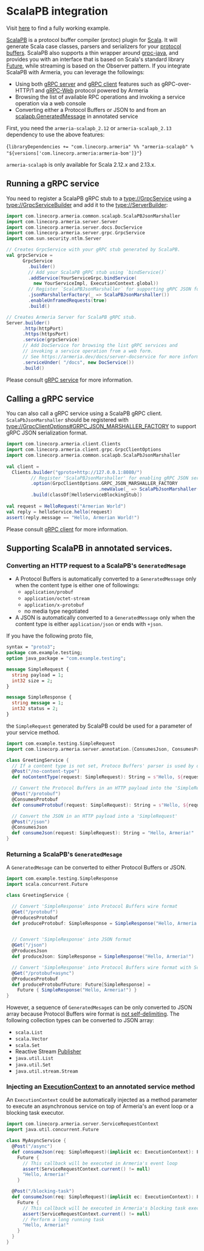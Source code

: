 
# ScalaPB integration

<Tip>

Visit [here](https://github.com/line/armeria/tree/master/examples/grpc-scala) to find a fully working example.

</Tip>

[ScalaPB](https://scalapb.github.io/) is a protocol buffer compiler (protoc) plugin for 
[Scala](https://www.scala-lang.org/). It will generate Scala case classes, parsers and serializers for 
your [protocol buffers](https://developers.google.com/protocol-buffers). 
ScalaPB also supports a thin wrapper around [grpc-java](https://grpc.io/docs/languages/java/quickstart/),
and provides you with an interface that is based on Scala's standard library
[Future](https://docs.scala-lang.org/overviews/core/futures.html), 
while streaming is based on the Observer pattern.
If you integrate ScalaPB with Armeria, you can leverage the followings:
- Using both [gRPC server](https://armeria.dev/docs/server-docservice) and 
  [gRPC client](https://armeria.dev/docs/client-grpc) features such as gRPC-over-HTTP/1 and 
  [gRPC-Web](gRPC-Web) protocol powered by Armeria
- Browsing the list of available RPC operations and invoking a service operation via a web console
- Converting either a Protocol Buffers or JSON to and from an
  [scalapb.GeneratedMessage](https://scalapb.github.io/docs/generated-code) in annotated service

First, you need the `armeria-scalapb_2.12` or `armeria-scalapb_2.13` dependency to use the above features:

<CodeBlock language="groovy" filename="build.sbt">{`
libraryDependencies += "com.linecorp.armeria" %% "armeria-scalapb" % "${versions['com.linecorp.armeria:armeria-bom']}"
`}</CodeBlock>

<Tip> 

`armeria-scalapb` is only available for Scala 2.12.x and 2.13.x.

</Tip> 

## Running a gRPC service

You need to register a ScalaPB gRPC stub to a <type://GrpcService> using a <type://GrpcServiceBuilder>
and add it to the <type://ServerBuilder>:

```scala
import com.linecorp.armeria.common.scalapb.ScalaPBJsonMarshaller
import com.linecorp.armeria.server.Server
import com.linecorp.armeria.server.docs.DocService
import com.linecorp.armeria.server.grpc.GrpcService
import com.sun.security.ntlm.Server

// Creates GrpcService with your gRPC stub generated by ScalaPB.
val grpcService =
      GrpcService
        .builder()
        // Add your ScalaPB gRPC stub using `bindService()`
        .addService(YourServiceGrpc.bindService(
          new YourServiceImpl, ExecutionContext.global))
        // Register `ScalaPBJsonMarshaller` for supporting gRPC JSON format.
        .jsonMarshallerFactory(_ => ScalaPBJsonMarshaller())
        .enableUnframedRequests(true)
        .build()

// Creates Armeria Server for ScalaPB gRPC stub.
Server.builder()
      .http(httpPort)
      .https(httpsPort)
      .service(grpcService)
      // Add DocService for browsing the list gRPC services and 
      // invoking a service operation from a web form.
      // See https://armeria.dev/docs/server-docservice for more information.
      .serviceUnder( "/docs", new DocService())
      .build()
```

Please consult [gRPC service](https://armeria.dev/docs/server-grpc) for more information.

## Calling a gRPC service

You can also call a gRPC service using a ScalaPB gRPC client.
`ScalaPbJsonMarshaller` should be registered with <type://GrpcClientOptions#GRPC_JSON_MARSHALLER_FACTORY> to 
support gRPC JSON serialization format.

```scala
import com.linecorp.armeria.client.Clients
import com.linecorp.armeria.client.grpc.GrpcClientOptions
import com.linecorp.armeria.common.scalapb.ScalaPbJsonMarshaller
        
val client = 
  Clients.builder("gproto+http://127.0.0.1:8080/")
         // Register 'ScalaPBJsonMarshaller' for enabling gRPC JSON serialization format
         .option(GrpcClientOptions.GRPC_JSON_MARSHALLER_FACTORY
                                  .newValue(_ => ScalaPbJsonMarshaller()))
         .build(classOf[HelloServiceBlockingStub])
    
val request = HelloRequest("Armerian World")
val reply = helloService.hello(request)
assert(reply.message == "Hello, Armerian World!")
```

Please consult [gRPC client](https://armeria.dev/docs/client-grpc) for more information.

## Supporting ScalaPB in annotated services. 

### Converting an HTTP request to a ScalaPB's `GeneratedMesage` 

- A Protocol Buffers is automatically converted to a `GeneratedMessage` only when
  the content type is either one of followings:
  - `application/probuf` 
  - `application/octet-stream`
  - `application/x-protobuf`
  - no media type negotiated
- A JSON is automatically converted to a `GeneratedMessage` only when the content type 
  is either `application/json` or ends with `+json`.

If you have the following proto file,

```protobuf
syntax = "proto3";
package com.example.testing;
option java_package = "com.example.testing";

message SimpleRequest {
  string payload = 1;
  int32 size = 2;
}

message SimpleResponse {
  string message = 1;
  int32 status = 2;
}
```

the `SimpleRequest` generated by ScalaPB could be used for a parameter of your service method.

```scala
import com.example.testing.SimpleRequest
import com.linecorp.armeria.server.annotation.{ConsumesJson, ConsumesProtobuf, Post}

class GreetingService {
  // If a content type is not set, Protoco Buffers' parser is used by default.
  @Post("/no-content-type")
  def noContentType(request: SimpleRequest): String = s"Hello, ${request.payload}!"

  // Convert the Protocol Buffers in an HTTP payload into the 'SimpleRequest'
  @Post("/protobuf")
  @ConsumesProtobuf
  def consumeProtobuf(request: SimpleRequest): String = s"Hello, ${request.payload}!"

  // Convert the JSON in an HTTP payload into a 'SimpleRequest'
  @Post("/json")
  @ConsumesJson
  def consumeJson(request: SimpleRequest): String = "Hello, Armeria!"
}
```

### Returning a ScalaPB's `GeneratedMesage`

A `GeneratedMesage` can be converted to either Protocol Buffers or JSON.

```scala
import com.example.testing.SimpleResponse
import scala.concurrent.Future

class GreetingService {

  // Convert 'SimpleResponse' into Protocol Buffers wire format
  @Get("/protobuf")
  @ProducesProtobuf
  def produceProtobuf: SimpleResponse = SimpleResponse("Hello, Armeria!")


  // Convert 'SimpleResponse' into JSON format
  @Get("/json")
  @ProducesJson
  def produceJson: SimpleResponse = SimpleResponse("Hello, Armeria!")

  // Convert 'SimpleResponse' into Protocol Buffers wire format with Scala Future
  @Get("/protobuf+async")
  @ProducesProtobuf
  def produceProtobufFuture: Future[SimpleResponse] = 
    Future { SimpleResponse("Hello, Armeria!") }
}
```

However, a sequence of `GeneratedMesage`s can be only converted to JSON array because Protocol Buffers
wire format is [not self-delimiting](https://developers.google.com/protocol-buffers/docs/techniques#streaming).
The following collection types can be converted to JSON array:
- `scala.List`
- `scala.Vector`
- `scala.Set`
- Reactive Stream [Publisher](https://www.reactive-streams.org/reactive-streams-1.0.2-javadoc/org/reactivestreams/Publisher.html)
- `java.util.List` 
- `java.util.Set`
- `java.util.stream.Stream`

### Injecting an [ExecutionContext](https://www.scala-lang.org/api/current/scala/concurrent/ExecutionContext.html) to an annotated service method

An `ExecutionContext` could be automatically injected as a method parameter to execute an asynchronous service
on top of Armeria's an event loop or a blocking task executor.

```scala
import com.linecorp.armeria.server.ServiceRequestContext
import java.util.concurrent.Future

class MyAsyncService {
  @Post("/async")
  def consumeJson(req: SimpleRequest)(implicit ec: ExecutionContext): Future[String] =
    Future {
      // This callback will be executed in Armeria's event loop
      assert(ServiceRequestContext.current() != null)
      "Hello, Armeria!"
    }

  @Post("/blocking-task")
  def consumeJson(req: SimpleRequest)(implicit ec: ExecutionContext): Future[String] =
    Future {
      // This callback will be executed in Armeria's blocking task executor
      assert(ServiceRequestContext.current() != null)
      // Perform a long running task
      "Hello, Armeria!"
    }
  }
}
```

[gRPC-Web]: https://github.com/grpc/grpc/blob/master/doc/PROTOCOL-WEB.md
